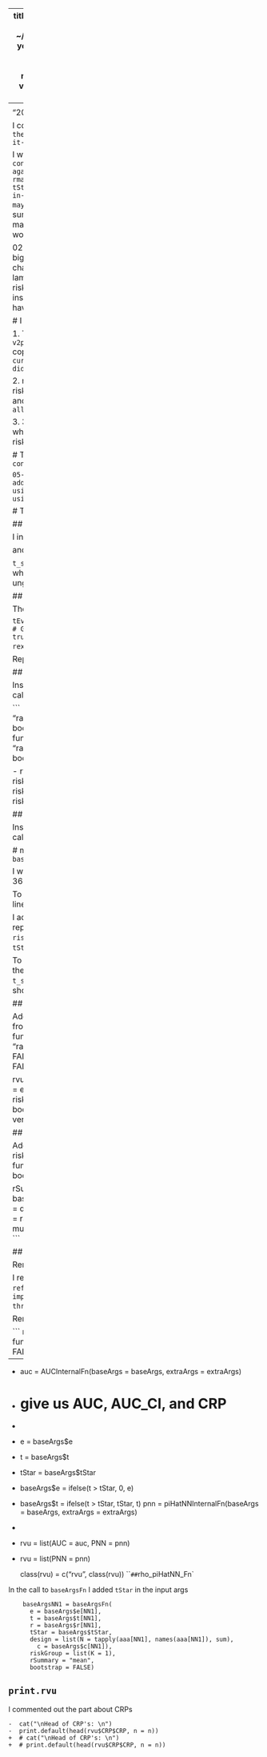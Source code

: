 
---
title: "01_2017-06-04-notes"
author: ""
output:
  html_document:
    css: ~/Documents/headings.css
    fig_caption: yes
    highlight: default
    number_sections: yes
    theme: readable
    toc: yes
  pdf_document:
    highlight: tango
    number_sections: yes
    pandoc_args: --variable=geometry:margin=0.75in
    toc: yes
fontsize: 12pt
---
<A NAME="top"> </A>
```r
require(knitr)
opts_chunk$set(eval = TRUE, echo = TRUE, fig.height = 10, fig.width = 8, tidy=FALSE)
```

"2017-06-05 10:52:51 PDT"

I copied this rmap `from 02-rmap-stuff/05-the-current-rmap-was-in-here-i-thought-it-didnt-work-but-now-maybe`

I will copy the R functions from `concordance/concordance/05-beginning-again-with-19-proceed-to-adding-to-rmap/36-rmap-functions-inside-fix-tStar/00-from-05-the-current-rmap-was-in-here-i-thought-it-didnt-work-but-now-maybe` to here and get a git diff to summarize the changes that I made to make the riskValidateGrouped functions working with t bigger than tStar.

02-rmap-stuff/06-rmap-allowing-t-bigger-than-t_star/rmap2 contains changes tor baseArgsFn, df_raw, lambdaHatFn, riskValidate, nad riskValidateExternalFn for reading in t_star instead of having it understood that all the t have been truncated at tStar.

#  I currently have three versions of rmap.  

1. The david version  `07-a-copy-of-05-at-v2pt1_here_just_to_compare_changes/david` copied from   `02-rmap-stuff/05-the-current-rmap-was-in-here-i-thought-it-didnt-work-but-now-maybe`

2. rmap2, which is david changed so riskValidate works with t bigger than t_star, and t_star input separately.  `06-rmap-allowing-t-bigger-than-t_star/rmap2`

3. 36-rmap-functions-inside-fix-tStar which is david changed so that riskValidateGrouped works

# These are being implemented in `concordance/concordance`

`05-beginning-again-with-19-proceed-to-adding-to-rmap/37-ground-zero-runs-using-david-rmap/01-ground-zero-runs-using-david-rmap/0`

# These are the changes made to  `rmap2`

## `baseArgsFn`

I inserted `t_star` in the arguments
```
baseArgsFn = function(e, t, r, t_star, design, riskGroup, rSummary, bootstrap, multicore = FALSE, verbose = FALSE) {
```

and `t_star` in the output `baseArgs` list

```
t_star = t_star, 
```
I have not removed `tStar` which gets defined inside `riskGroup` when ungrouped is desired

## `df_raw`

The definition of `tEvents` is now

```
  tEvents = matrix(c( 
    rexp(NTotal, eta0),  # GG 2017-05-26 previously, this was truncated at tStar
    rexp(NTotal, eta1),                   
    rexp(NTotal, eta2)), 
    ncol = 3) 
```
The line 
```
rexp(NTotal, eta0),
```
replacing 
```
pmin(rexp(NTotal, eta0), tStar),
```
## `lambdaHatFn`

Replace
```
tau = sort(unique(t_k[e_k != 0]))
```
with
```
tau = sort(unique(t_k[e_k != 0 & t_k < t_star]))  # GG 2017-05-26 this to compensate for allowing t bigger than t_star
```

## `riskValidate` 

Insert `t_star` into its arguments and when it calls `riskValidateExternalFn`

```
-riskValidate = function(e, t, r, design = "randomSample", riskGroup, rSummary, bootstrap = FALSE,
+riskValidate = function(e, t, r, t_star, design = "randomSample", riskGroup, rSummary, bootstrap = FALSE,
                         rvpar = rvparFn()) {
   
-  rv = riskValidateExternalFn(e, t, r, design, riskGroup, rSummary, bootstrap)
+  rv = riskValidateExternalFn(e, t, r, t_star, design, riskGroup, rSummary, bootstrap)
```

## `riskValidateExternalFn`

Insert `t_star` into its arguments and when it calls `baseArgs`
```
-riskValidateExternalFn = function(e, t, r, design = "randomSample", riskGroup, rSummary, bootstrap = FALSE) {
-  baseArgs = baseArgsFn(e, t, r, design, riskGroup, rSummary, bootstrap)
+riskValidateExternalFn = function(e, t, r, t_star, design = "randomSample", riskGroup, rSummary, bootstrap = FALSE) {
+  baseArgs = baseArgsFn(e, t, r, t_star, design, riskGroup, rSummary, bootstrap)
```


# more changes (these are from 36)
## `baseArgsFn`

I will be using instead the `baseArgsFn` from 36 

To get to the version in 36, I deleted the lines from
```
  if( ("ungrouped" %in% names(riskGroup)) && ("tStar" %in% names(riskGroup$ungrouped)) &&
     (any(t > riskGroup$ungrouped$tStar)) ) {
    stop("Please specify tStar to be greater than or equal to your largest value of t.")
  }
```

I added `tStar` to the arguments and replaced the output `tStar = riskGroup$tStar` with just plain `tStar = tStar`.  

To get the 36 version to look the same as the previous rmap2 version, I just return `t_star = tStar`.  I will remove `t_star` shortly.

## `riskValidateUngrouped`

Add `tStar` to the input args and remove `CRP` from `rvu`
```
riskValidateUngrouped = function(
  e, t, r, tStar, design = "randomSample", riskGroup, bootstrap = FALSE,
  rvpar = rvparFn(), multicore = FALSE, verbose = FALSE) {

  rvu = riskValidateUngroupedExternalFn(
    e = e, t = t, r = r, tStar, design = design,
    riskGroup = riskGroup,
    bootstrap = bootstrap, multicore = multicore, verbose = verbose) 
```

## `riskValidateUngroupedExternal`

Add `tStar` to the input args
```
riskValidateUngroupedExternalFn = function(
    e, t, r, tStar, design, riskGroup, bootstrap,
    multicore, verbose) {

  rSummary = "mean"
  baseArgs = baseArgsFn(e = e, t = t, r = r, tStar, design = design,
    riskGroup = riskGroup, rSummary = rSummary, bootstrap = bootstrap,
    multicore = multicore, verbose = verbose)
```

## `riskValidateUngroupedInternal`

Remove `auc` definition
```
  auc = AUCInternalFn(baseArgs = baseArgs, extraArgs = extraArgs)
   rvu = list(AUC = auc)
```

I redefined `baseArgs$e` and `baseArgs$t to reflect truncation at `tStar`. This will imply that AUC will not go through `riskValidateUngrouped`.

Remove `AUC` from `rvu`


```
 riskValidateUngroupedInternalFn = function(baseArgs = FALSE, extraArgs = FALSE) {
-
-  auc = AUCInternalFn(baseArgs = baseArgs, extraArgs = extraArgs)
-  # give us AUC, AUC_CI, and CRP
-
+  e = baseArgs$e
+  t = baseArgs$t
+  tStar = baseArgs$tStar
+  baseArgs$e = ifelse(t > tStar, 0, e)
+  baseArgs$t = ifelse(t > tStar, tStar, t)
   pnn = piHatNNInternalFn(baseArgs = baseArgs, extraArgs = extraArgs)
-
-  rvu = list(AUC = auc, PNN = pnn)
+  rvu = list(PNN = pnn)
 
   class(rvu) = c("rvu", class(rvu))
```
## `rho_piHatNN_Fn`

In the call to `baseArgsFn` I added `tStar` in the input args
```
    baseArgsNN1 = baseArgsFn(
      e = baseArgs$e[NN1],
      t = baseArgs$t[NN1],
      r = baseArgs$r[NN1],
      tStar = baseArgs$tStar,
      design = list(N = tapply(aaa[NN1], names(aaa[NN1]), sum),
        c = baseArgs$c[NN1]),
      riskGroup = list(K = 1),
      rSummary = "mean",
      bootstrap = FALSE)
```
## `print.rvu`

I commented out the part about CRPs
```
-  cat("\nHead of CRP's: \n")
-  print.default(head(rvu$CRP$CRP, n = n))
+  # cat("\nHead of CRP's: \n")
+  # print.default(head(rvu$CRP$CRP, n = n))
```